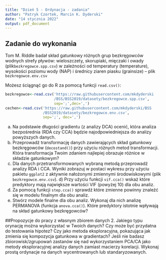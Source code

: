 ---
title: "Dzień 5 - Ordynacja - zadania"
author: "Patryk Czortek, Marcin K. Dyderski"
date: "14 stycznia 2022"
output: pdf_document
---
## Zadanie do wykonania
Tom M. Riddle badał skład gatunkowy różnych grup bezkręgowców wodnych strefy pływów: wieloszczety, skorupiaki, mięczaki i owady (plik` bezkregowce.spp.csv`) w zależności od temperatury (temperature), wysokości poziomu wody (NAP) i średnicy ziaren piasku (grainsize) – plik `bezkregowce.env.csv`

Możesz ściągnąć go do R za pomocą funkcji `read.csv()`:
```{r, eval=FALSE}
bezkregowce<-read.csv('https://raw.githubusercontent.com/mkdyderski
                      /BSS/BSS2019/datasety/bezkregowce.spp.csv',
                      sep=';',dec=',')
cechen<-read.csv('https://raw.githubusercontent.com/mkdyderski/BSS
                 /BSS2019/datasety/bezkregowce.env.csv', 
                 sep=';', dec=',')
```

a)	Na podstawie długości gradientu (z analizy DCA) ocenić, która analiza bezpośrednia (RDA czy CCA) będzie najodpowiedniejsza do analizy powyższych danych. 
b)	Przeprowadź transformację danych zawierających skład gatunkowy bezkręgowców (`decostand()`) przy użyciu różnych metod transformacji. Która transformacja Twoim zdaniem najlepiej obrazuje różnice w składzie gatunkowym?
c)	Dla danych przetransformowanych wybraną metodą przeprowadź analizy RDA i CCA. Wyniki zobrazuj w postaci wykresu przy użyciu pakietu `ggplot2` z aktywnie nałożonymi zmiennymi środowiskowymi (plik `bezkregowce.env.csv`). d)	Przy użyciu funkcji `vif.cca()` wskaż które predyktory mają największe wartości VIF (powyżej 10) dla obu analiz.
e) Za pomocą funkcji `step.cca()` sprawdź które zmienne powinny znaleźć się w modelu finalnym dla obu analiz. 
f)	Stwórz modele finalne dla obu analiz. Wykonaj dla nich analizę PERMANOVA (funkcja `anova.cca()`). Które predyktory istotnie wpływają na skład gatunkowy bezkręgowców?

##Propozycje do pracy z własnym zbiorem danych
2. Jakiego typu orynację można wykorzystać w Twoich danych? Czy może być przydatna do testowania hipotez? Czy jako metoda eksploracyjna, pokazująca jak zmienia się kompozycja gatunkowa w gradientach? Jeśli nie badasz zbiorowisk/zgrupowań zastanów się nad wykorzystaniem PCA/CA jako metody eksploracyjnej analizy danych zamiast macierzy korelacji. Wykonaj prostą ordynacje na danych wycentrowanych lub standaryzowanych.
